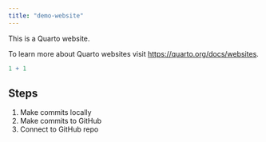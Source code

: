 ```yaml
---
title: "demo-website"
---
```


This is a Quarto website.

To learn more about Quarto websites visit <https://quarto.org/docs/websites>.

```r
1 + 1
```

## Steps

1.  Make commits locally
2.  Make commits to GitHub
3.  Connect to GitHub repo
